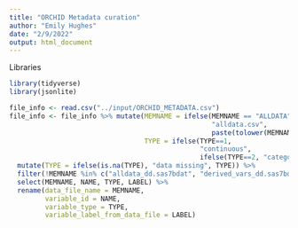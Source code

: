 ```yaml
---
title: "ORCHID Metadata curation"
author: "Emily Hughes"
date: "2/9/2022"
output: html_document
---
```


Libraries
```r
library(tidyverse)
library(jsonlite)
```

```r
file_info <- read.csv("../input/ORCHID_METADATA.csv")
file_info <- file_info %>% mutate(MEMNAME = ifelse(MEMNAME == "ALLDATA", 
                                                   "alldata.csv", 
                                                   paste(tolower(MEMNAME), ".sas7bdat", sep='')),
                                  TYPE = ifelse(TYPE==1, 
                                                "continuous", 
                                                ifelse(TYPE==2, "categorical", "data missing"))) %>%
  mutate(TYPE = ifelse(is.na(TYPE), "data missing", TYPE)) %>%
  filter(!MEMNAME %in% c("alldata_dd.sas7bdat", "derived_vars_dd.sas7bdat")) %>% 
  select(MEMNAME, NAME, TYPE, LABEL) %>%
  rename(data_file_name = MEMNAME,
         variable_id = NAME,
         variable_type = TYPE,
         variable_label_from_data_file = LABEL)
```

